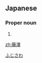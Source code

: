 ==Japanese==
{{ja-kanjitab|藤|澤}}

===Proper noun===
{{ja-pos|proper|ふじさわ|shin=藤沢}}

# {{surname|lang=ja}}

[[Category:Japanese surnames|ふじさわ]]

[[zh:藤澤]]